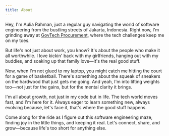 ```yaml
---
title: About
---
```


Hey, I'm Aulia Rahman, just a regular guy navigating the world of software engineering from the bustling streets of Jakarta, Indonesia. Right now, I'm grinding away at [GovTech Procurement](https://www.linkedin.com/company/govtech-procurement), where the tech challenges keep me on my toes.

But life's not just about work, you know? It's about the people who make it all worthwhile. I love kickin' back with my girlfriends, hanging out with my buddies, and soaking up that family love—it's the real good stuff.

Now, when I'm not glued to my laptop, you might catch me hitting the court for a game of basketball. There's something about the squeak of sneakers on the hardwood that just gets me going. And yeah, I'm into lifting weights too—not just for the gains, but for the mental clarity it brings.

I'm all about growth, not just in my code but in life. The tech world moves fast, and I'm here for it. Always eager to learn something new, always evolving because, let's face it, that's where the good stuff happens.

Come along for the ride as I figure out this software engineering maze, finding joy in the little things, and keeping it real. Let's connect, share, and grow—because life's too short for anything else.
